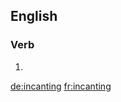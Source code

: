 ==English==

===Verb===
{{head|en}}

# {{en-third-person singular of|incant}}

[[de:incanting]]
[[fr:incanting]]